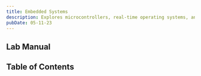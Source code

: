 ```yaml
---
title: Embedded Systems
description: Explores microcontrollers, real-time operating systems, and hardware-software integration.
pubDate: 05-11-23
---
```



## Lab Manual

<PDFCard
	title="ES Lab Manual"
	description="Distributed by Manipal Institute of Technology, Bengaluru."
	path="/files/es-lab-manual.pdf"
/>

## Table of Contents

<CardList collection="labs" path="es/" />
